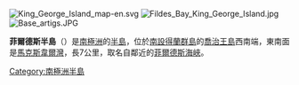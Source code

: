 [[Image:King_George_Island_map-en.svg|thumb]]
[[Image:Fildes_Bay_King_George_Island.jpg|thumb]]
[[Image:Base_artigs.JPG|thumb]]

'''菲爾德斯半島'''（{{lang-en|Fildes Peninsula}}）是[[南極洲|南極洲]]的[[半島|半島]]，位於[[南設得蘭群島|南設得蘭群島]]的[[喬治王島|喬治王島]]西南端，東南面是[[馬克斯韋爾灣|馬克斯韋爾灣]]，長7公里，取名自鄰近的[[菲爾德斯海峽|菲爾德斯海峽]]。

{{coord|62|12|S|58|58|W|source:ATS|display=title}}

{{Antarctica-geo-stub}}
[[Category:南極洲半島|Category:南極洲半島]]